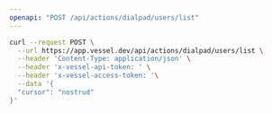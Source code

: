 ```yaml
---
openapi: "POST /api/actions/dialpad/users/list"
---
```


<RequestExample>

```bash Request
curl --request POST \
  --url https://app.vessel.dev/api/actions/dialpad/users/list \
  --header 'Content-Type: application/json' \
  --header 'x-vessel-api-token: ' \
  --header 'x-vessel-access-token: '\
  --data '{
  "cursor": "nostrud"
}'
```

</RequestExample>
